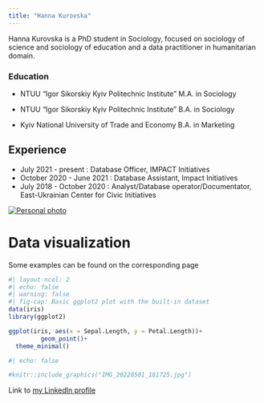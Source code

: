 ```yaml
---
title: "Hanna Kurovska"
---
```


Hanna Kurovska is a PhD student in Sociology, focused on sociology of science and sociology of education and a data practitioner in humanitarian domain.

### Education

-   NTUU "Igor Sikorskiy Kyiv Politechnic Institute" M.A. in Sociology

-   NTUU "Igor Sikorskiy Kyiv Politechnic Institute" B.A. in Sociology

-   Kyiv National University of Trade and Economy B.A. in Marketing

## Experience

-   July 2021  - present : Database Officer, IMPACT Initiatives
-   October 2020 - June 2021 : Database Assistant, Impact Initiatives
-   July 2018 - October 2020 : Analyst/Database operator/Documentator, East-Ukrainian Center for Civic Initiatives

<!-- ![Personal photo](img_cropped.png) -->

[![Personal photo](imgs/img_cropped.png){fig-alt="Picture of me" fig-align="center"}](https://www.instagram.com/solem675/)

# Data visualization

Some examples can be found on the corresponding page

```r
#| layout-ncol: 2
#| echo: false
#| warning: false
#| fig-cap: Basic ggplot2 plot with the built-in dataset
data(iris)
library(ggplot2)

ggplot(iris, aes(x = Sepal.Length, y = Petal.Length))+
         geom_point()+
  theme_minimal()

```

```r
#| echo: false

#knitr::include_graphics("IMG_20220501_181725.jpg")

```

Link to [my LinkedIn profile](https://www.linkedin.com/in/hanna-kurovska-307b90115/)
